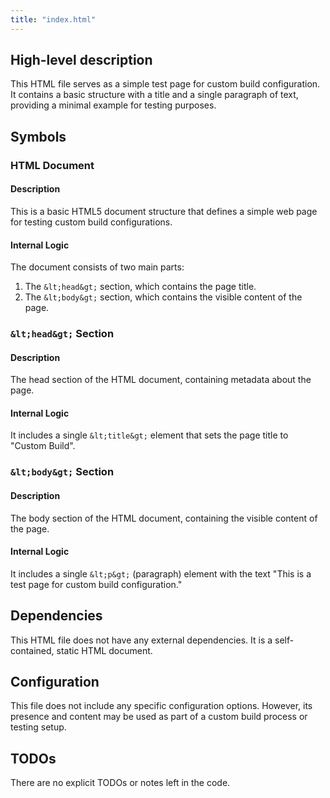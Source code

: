 ```yaml
---
title: "index.html"
---
```


## High-level description
This HTML file serves as a simple test page for custom build configuration. It contains a basic structure with a title and a single paragraph of text, providing a minimal example for testing purposes.

## Symbols

### HTML Document
#### Description
This is a basic HTML5 document structure that defines a simple web page for testing custom build configurations.

#### Internal Logic
The document consists of two main parts:
1. The `&lt;head&gt;` section, which contains the page title.
2. The `&lt;body&gt;` section, which contains the visible content of the page.

### `&lt;head&gt;` Section
#### Description
The head section of the HTML document, containing metadata about the page.

#### Internal Logic
It includes a single `&lt;title&gt;` element that sets the page title to "Custom Build".

### `&lt;body&gt;` Section
#### Description
The body section of the HTML document, containing the visible content of the page.

#### Internal Logic
It includes a single `&lt;p&gt;` (paragraph) element with the text "This is a test page for custom build configuration."

## Dependencies
This HTML file does not have any external dependencies. It is a self-contained, static HTML document.

## Configuration
This file does not include any specific configuration options. However, its presence and content may be used as part of a custom build process or testing setup.

## TODOs
There are no explicit TODOs or notes left in the code.